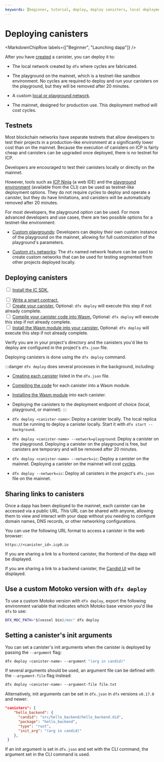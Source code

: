 ```yaml
---
keywords: [beginner, tutorial, deploy, deploy canisters, local deployment, local dev, mainnet deployment, mainnet, playground, deploy playground, deploy to playground]
---
```



# Deploying canisters

<MarkdownChipRow labels={["Beginner", "Launching dapp"]} />

After you have [created](/docs/current/building-dapps/creating-dapps/create-and-install) a <GlossaryTooltip>canister</GlossaryTooltip>, you can deploy it to:

- The local network created by `dfx` where cycles are fabricated.

- The playground on the mainnet, which is a testnet-like sandbox environment. No cycles are required to deploy and run your canisters on the playground, but they will be removed after 20 minutes.

- A custom [local or playground network](/docs/current/building-dapps/creating-dapps/deploy/custom-networks).

- The mainnet, designed for production use. This deployment method will cost cycles.

## Testnets

Most blockchain networks have separate testnets that allow developers to test their projects in a production-like environment at a significantly lower cost than on the mainnet. Because the execution of canisters on ICP is fairly cheap and canisters can be upgraded once deployed, there is no testnet for ICP.

Developers are encouraged to test their canisters locally or directly on the mainnet.

However, tools such as [ICP Ninja](https://icp.ninja) (a web IDE) and the [playground environment](/docs/current/building-dapps/developer-tools/ide/icp-ninja) (available from the CLI) can be used as testnet-like deployment options. They do not require cycles to deploy and operate a canister, but they do have limitations, and canisters will be automatically removed after 20 minutes.

For most developers, the playground option can be used. For more advanced developers and use cases, there are two possible options for a testnet-like environment:

- [Custom playgrounds](/docs/current/building-dapps/creating-dapps/deploy/custom-networks): Developers can deploy their own custom instance of the playground on the mainnet, allowing for full customization of the playground's parameters.

- [Custom `dfx` networks](/docs/current/building-dapps/creating-dapps/deploy/custom-networks): The `dfx` named network feature can be used to create custom networks that can be used for testing segmented from other projects deployed locally.

## Deploying canisters

<Tabs>
<TabItem value="prereq" label="Prerequisites" default>

<input type="checkbox"/> <a href="/docs/current/building-dapps/getting-started/install">Install the IC SDK.</a>
<div>
</div>
<input type="checkbox"/> <a href="/docs/current/building-dapps/creating-dapps/create-and-install">Write a smart contract.</a>
<div>
</div>
<input type="checkbox"/> <a href="/docs/current/building-dapps/creating-dapps/create-and-install">Create your canister.</a> Optional: <code>dfx deploy</code> will execute this step if not already complete.
<div>
</div>
<input type="checkbox"/> <a href="/docs/current/building-dapps/creating-dapps/create-and-install">Compile your canister code into Wasm.</a> Optional: <code>dfx deploy</code> will execute this step if not already complete.
<div>
</div>
<input type="checkbox"/> <a href="/docs/current/building-dapps/creating-dapps/create-and-install">Install the Wasm module into your canister.</a> Optional: <code>dfx deploy</code> will execute this step if not already complete.
</TabItem>
</Tabs>

Verify you are in your project's directory and the canisters you'd like to deploy are configured in the project's `dfx.json` file.

Deploying canisters is done using the `dfx deploy` command.

:::danger
`dfx deploy` does several processes in the background, including:

- [Creating each canister](/docs/current/building-dapps/creating-dapps/create-and-install) listed in the `dfx.json` file.

- [Compiling the code](/docs/current/building-dapps/creating-dapps/create-and-install) for each canister into a Wasm module.

- [Installing the Wasm module](/docs/current/building-dapps/creating-dapps/create-and-install) into each canister.

- Deploying the canisters to the deployment endpoint of choice (local, playground, or mainnet).
:::

- `dfx deploy <canister-name>`: Deploy a canister locally. The local replica must be running to deploy a canister locally. Start it with `dfx start --background`.

- `dfx deploy <canister-name> --network=playground`: Deploy a canister on the playground. Deploying a canister on the playground is free, but canisters are temporary and will be removed after 20 minutes.

- `dfx deploy <canister-name> --network=ic`: Deploy a canister on the mainnet. Deploying a canister on the mainnet will cost [cycles](/docs/current/developer-education/developer-concepts/gas-cost).

- `dfx deploy --network=ic`: Deploy all canisters in the project's `dfx.json` file on the mainnet.

## Sharing links to canisters

Once a dapp has been deployed to the mainnet, each canister can be accessed via a public URL. This URL can be shared with anyone, allowing them to view and interact with your dapp without you needing to configure domain names, DNS records, or other networking configurations.

You can use the following URL format to access a canister in the web browser:

```
https://<canister_id>.icp0.io
```

If you are sharing a link to a frontend canister, the frontend of the dapp will be displayed.

If you are sharing a link to a backend canister, the [Candid UI](/docs/current/building-dapps/calling-dapps/candid/candid-concepts) will be displayed.

## Use a custom Motoko version with `dfx deploy`

To use a custom Motoko version with `dfx deploy`, export the following
environment variable that indicates which Motoko base version you'd like `dfx`
to use:

```bash
DFX_MOC_PATH="$(vessel bin)/moc" dfx deploy
```

## Setting a canister's init arguments

You can set a canister's init arguments when the canister is deployed by passing
the `--argument` flag:

```bash
dfx deploy <canister-name> --argument "(arg in candid)"
```

If several arguments should be used, an argument file can be defined with the
`--argument-file` flag instead:

```bash
dfx deploy <canister-name> --argument-file file.txt
```

Alternatively, init arguments can be set in `dfx.json` in `dfx` versions `v0.17.0` and newer:

```json title="dfx.json"
"canisters": {
    "hello_backend": {
      "candid": "src/hello_backend/hello_backend.did",
      "package": "hello_backend",
      "type": "rust",
      "init_arg": "(arg in candid)"
    },
 }
```

If an init argument is set in `dfx.json` and set with the CLI command, the argument set in the CLI command is used.